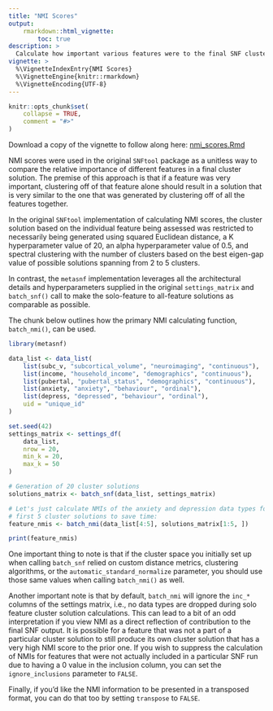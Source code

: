 ```yaml
---
title: "NMI Scores"
output:
    rmarkdown::html_vignette:
        toc: true
description: >
  Calculate how important various features were to the final SNF cluster solution.
vignette: >
  %\VignetteIndexEntry{NMI Scores}
  %\VignetteEngine{knitr::rmarkdown}
  %\VignetteEncoding{UTF-8}
---
```


<style>
div.aside { background-color:#fff2e6; }
</style>

```r
knitr::opts_chunk$set(
    collapse = TRUE,
    comment = "#>"
)
```

Download a copy of the vignette to follow along here: [nmi_scores.Rmd](https://raw.githubusercontent.com/BRANCHlab/metasnf/main/vignettes/nmi_scores.Rmd)

NMI scores were used in the original `SNFtool` package as a unitless way to compare the relative importance of different features in a final cluster solution.
The premise of this approach is that if a feature was very important, clustering off of that feature alone should result in a solution that is very similar to the one that was generated by clustering off of all the features together.

In the original `SNFtool` implementation of calculating NMI scores, the cluster solution based on the individual feature being assessed was restricted to necessarily being generated using squared Euclidean distance, a K hyperparameter value of 20, an alpha hyperparameter value of 0.5, and spectral clustering with the number of clusters based on the best eigen-gap value of possible solutions spanning from 2 to 5 clusters.

In contrast, the `metasnf` implementation leverages all the architectural details and hyperparameters supplied in the original `settings_matrix` and `batch_snf()` call to make the solo-feature to all-feature solutions as comparable as possible.

The chunk below outlines how the primary NMI calculating function, `batch_nmi()`, can be used.

```r
library(metasnf)

data_list <- data_list(
    list(subc_v, "subcortical_volume", "neuroimaging", "continuous"),
    list(income, "household_income", "demographics", "continuous"),
    list(pubertal, "pubertal_status", "demographics", "continuous"),
    list(anxiety, "anxiety", "behaviour", "ordinal"),
    list(depress, "depressed", "behaviour", "ordinal"),
    uid = "unique_id"
)

set.seed(42)
settings_matrix <- settings_df(
    data_list,
    nrow = 20,
    min_k = 20,
    max_k = 50
)

# Generation of 20 cluster solutions
solutions_matrix <- batch_snf(data_list, settings_matrix)

# Let's just calculate NMIs of the anxiety and depression data types for the
# first 5 cluster solutions to save time:
feature_nmis <- batch_nmi(data_list[4:5], solutions_matrix[1:5, ])

print(feature_nmis)
```

One important thing to note is that if the cluster space you initially set up when calling `batch_snf` relied on custom distance metrics, clustering algorithms, or the `automatic_standard_normalize` parameter, you should use those same values when calling `batch_nmi()` as well.

Another important note is that by default, `batch_nmi` will ignore the `inc_*` columns of the settings matrix, i.e., no data types are dropped during solo feature cluster solution calculations.
This can lead to a bit of an odd interpretation if you view NMI as a direct reflection of contribution to the final SNF output.
It is possible for a feature that was not a part of a particular cluster solution to still produce its own cluster solution that has a very high NMI score to the prior one.
If you wish to suppress the calculation of NMIs for features that were not actually included in a particular SNF run due to having a 0 value in the inclusion column, you can set the `ignore_inclusions` parameter to `FALSE`.

Finally, if you'd like the NMI information to be presented in a transposed format, you can do that too by setting `transpose` to `FALSE`.
